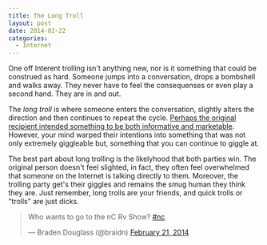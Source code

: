 ```yaml
---
title: The Long Troll
layout: post
date: 2014-02-22
categories:
  - Internet
---
```


One off Interent trolling isn't anything new, nor is it something that could be construed as hard. Someone jumps into a conversation, drops a bombshell and walks away. They never have to feel the consequenses or even play a second hand. They are in and out.

The _long troll_ is where someone enters the conversation, slightly alters the direction and then continues to repeat the cycle. [Perhaps the original recipient intended something to be both informative and marketable][1]. However, your mind warped their intentions into something that was not only extremely giggleable but, something that you can continue to giggle at.

The best part about long trolling is the likelyhood that both parties win. The original person doesn't feel slighted, in fact, they often feel overwhelmed that someone on the Internet is talking directly to them. Moreover, the trolling party get's their giggles and remains the smug human they think they are. Just remember, long trolls are your friends, and quick trolls or "trolls" are just dicks.

<blockquote class="twitter-tweet" lang="en"><p>Who wants to go to the nC Rv Show? <a href="https://twitter.com/search?q=%23nc&amp;src=hash">#nc</a></p>&mdash; Braden Douglass (@braidn) <a href="https://twitter.com/braidn/statuses/437002168478875648">February 21, 2014</a></blockquote>
<script async src="//platform.twitter.com/widgets.js" charset="utf-8"></script>

[1]: https://twitter.com/LocalHouseBar/status/437286354196508672
